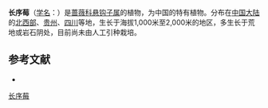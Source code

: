 {{Speciesbox
| name = 长序莓
| status = 
| status_system = 
| image =
| genus = Rubus
| species = chiliadenus
| authority = Focke
}}

'''长序莓'''（[[学名|学名]]：{{lang|la|''Rubus chiliadenus''}}）是[[蔷薇科|蔷薇科]][[悬钩子属|悬钩子属]]的植物，为中国的特有植物。分布在[[中国大陆|中国大陆]]的[[北西部|北西部]]、[[贵州|贵州]]、[[四川|四川]]等地，生长于海拔1,000米至2,000米的地区，多生长于荒地或岩石阴处，目前尚未由人工引种栽培。

== 参考文献 ==
<div class="references-small">
* {{cite web| url =http://www.bioinfo.cn/db05/KmzwSpecies.php?action=view&id=19378| title =长序莓| work =《中国高等植物数据库全库》| publisher =中国科学院微生物研究所| author =昆明植物研究所| accessdate =2009-02-25| deadurl =yes| archiveurl =https://web.archive.org/web/20160305103247/http://www.bioinfo.cn/db05/KmzwSpecies.php?action=view&id=19378| archivedate =2016-03-05}}
</div>
{{Taxonbar|from=Q15230594}}

[[Category:悬钩子属|长序莓]]


{{植物小作品}}